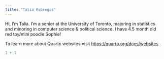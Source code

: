 ```yaml
---
title: "Talia Fabregas"
---
```


Hi, I'm Talia. I'm a senior at the University of Toronto, majoring in statistics and minoring in computer science & political science. I have 4.5 month old red toy/mini poodle Sophie!

To learn more about Quarto websites visit <https://quarto.org/docs/websites>.

```r
1 + 1
```
